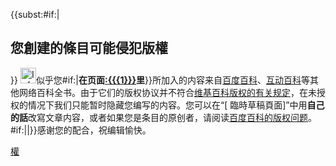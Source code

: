 {{<includeonly>subst:</includeonly>#if:{{{1|}}}|
== 您創建的條目可能侵犯版權 ==
}}
[[File:Information.svg|25px]]似乎您{{{{{subst|}}}#if:{{{1|}}}|'''在页面[[:{{{1}}}]]里'''}}所加入的内容来自[[百度百科]]、[[互动百科]]等其他网络百科全书。由于它们的版权协议并不符合[[Wikipedia:版权信息|维基百科版权的有关规定]]，在未授权的情况下我们只能暂时隐藏您编写的内容。您可以在“[{{fullurl:Draft:{{{1|Example}}}|action=edit&preload=Template:Copyvio/preload}} 臨時草稿頁面]”中用'''自己的話'''改寫文章内容，或者如果您是条目的原创者，请阅读[[Wikipedia:BAIDU#BAIDU|百度百科的版权问题]]。{{{{{subst|}}}#if:{{{2|}}}|{{{2}}}|}}感谢您的配合，祝编辑愉快。<!-- Template:copyvioBD --><noinclude>
{{Singlenotice|notwinkle=yes}}
[[Category:用户警告模板|權]]
</noinclude>